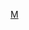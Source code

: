 <includeonly>{{error|错误：模板<code>{{tn|!}}</code>已停用；详情见[[mw:Help:Magic words#Other]]。若要修复该问题，请仅使用代码<code>{{Magic word|!}}</code>来生成字符<code>&#124;</code>。}}
[[Category:使用了魔術字模板的頁面|M]]
</includeonly><noinclude>{{Soft redirect|mw:Help:Magic words#Other}}
{{使用說明重新導向}}</noinclude>